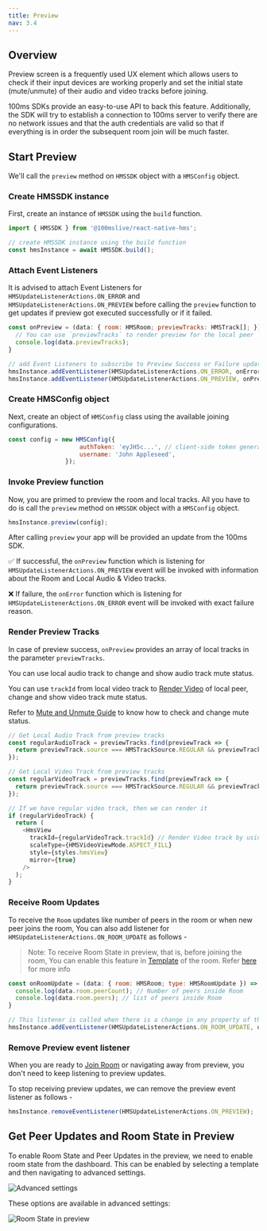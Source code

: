 ```yaml
---
title: Preview
nav: 3.4
---
```


## Overview

Preview screen is a frequently used UX element which allows users to check if their input devices are working properly and set the initial state (mute/unmute) of their audio and video tracks before joining.

100ms SDKs provide an easy-to-use API to back this feature.
Additionally, the SDK will try to establish a connection to 100ms server to verify there are no network issues and that the auth credentials are valid so that if everything is in order the subsequent room join will be much faster.

## Start Preview

We'll call the `preview` method on `HMSSDK` object with a `HMSConfig` object.

<div className="steps-container">

### Create HMSSDK instance

First, create an instance of `HMSSDK` using the `build` function.

```js
import { HMSSDK } from '@100mslive/react-native-hms';

// create HMSSDK instance using the build function
const hmsInstance = await HMSSDK.build();
```

### Attach Event Listeners

It is advised to attach Event Listeners for `HMSUpdateListenerActions.ON_ERROR` and `HMSUpdateListenerActions.ON_PREVIEW` before calling the `preview` function to get updates if preview got executed successfully or if it failed.

```js
const onPreview = (data: { room: HMSRoom; previewTracks: HMSTrack[]; }) => {
  // You can use `previewTracks` to render preview for the local peer
  console.log(data.previewTracks);
}

// add Event Listeners to subscribe to Preview Success or Failure updates
hmsInstance.addEventListener(HMSUpdateListenerActions.ON_ERROR, onError);
hmsInstance.addEventListener(HMSUpdateListenerActions.ON_PREVIEW, onPreview);
```

### Create HMSConfig object 

Next, create an object of `HMSConfig` class using the available joining configurations.

```js
const config = new HMSConfig({
                    authToken: 'eyJH5c...', // client-side token generated from your token service 
                    username: 'John Appleseed',
                });
```

### Invoke Preview function

Now, you are primed to preview the room and local tracks. All you have to do is call the `preview` method on `HMSSDK` object with a `HMSConfig` object.

```js
hmsInstance.preview(config);
```

After calling `preview` your app will be provided an update from the 100ms SDK.

✅ If successful, the `onPreview` function which is listening for `HMSUpdateListenerActions.ON_PREVIEW` event will be invoked with information about the Room and Local Audio & Video tracks.

❌ If failure, the `onError` function which is listening for `HMSUpdateListenerActions.ON_ERROR` event will be invoked with exact failure reason.


### Render Preview Tracks

In case of preview success, `onPreview` provides an array of local tracks in the parameter `previewTracks`.

You can use local audio track to change and show audio track mute status.

You can use `trackId` from local video track to [Render Video](https://www.100ms.live/docs/react-native/v2/features/render-video) of local peer, change and show video track mute status.

Refer to [Mute and Unmute Guide](https://www.100ms.live/docs/react-native/v2/features/mute) to know how to check and change mute status.

```js
// Get Local Audio Track from preview tracks
const regularAudioTrack = previewTracks.find(previewTrack => {
  return previewTrack.source === HMSTrackSource.REGULAR && previewTrack.type === HMSTrackType.AUDIO;
});

// Get Local Video Track from preview tracks
const regularVideoTrack = previewTracks.find(previewTrack => {
  return previewTrack.source === HMSTrackSource.REGULAR && previewTrack.type === HMSTrackType.VIDEO;
});

// If we have regular video track, then we can render it
if (regularVideoTrack) {
  return (
    <HmsView
      trackId={regularVideoTrack.trackId} // Render Video track by using its' trackId
      scaleType={HMSVideoViewMode.ASPECT_FILL}
      style={styles.hmsView}
      mirror={true}
    />
  );
}
```

### Receive Room Updates

To receive the `Room` updates like number of peers in the room or when new peer joins the room, You can also add listener for `HMSUpdateListenerActions.ON_ROOM_UPDATE` as follows -

> Note: To receive Room State in preview, that is, before joining the room, You can enable this feature in [Template](https://www.100ms.live/docs/react-native/v2/foundation/templates-and-roles) of the room. Refer [here](#get-peer-updates-and-room-state-in-preview) for more info

```js
const onRoomUpdate = (data: { room: HMSRoom; type: HMSRoomUpdate }) => {
  console.log(data.room.peerCount); // Number of peers inside Room
  console.log(data.room.peers); // list of peers inside Room 
}

// This listener is called when there is a change in any property of the Room
hmsInstance.addEventListener(HMSUpdateListenerActions.ON_ROOM_UPDATE, onRoomUpdate);
```

### Remove Preview event listener

When you are ready to [Join Room](https://www.100ms.live/docs/react-native/v2/features/join) or navigating away from preview, you don't need to keep listening to preview updates.

To stop receiving preview updates, we can remove the preview event listener as follows -

```js
hmsInstance.removeEventListener(HMSUpdateListenerActions.ON_PREVIEW);
```

</div>

## Get Peer Updates and Room State in Preview

To enable Room State and Peer Updates in the preview, we need to enable room state from the dashboard.
This can be enabled by selecting a template and then navigating to advanced settings.

![Advanced settings](/docs/v2/flutter-advanced-settings.png)

These options are available in advanced settings:

![Room State in preview](/docs/v2/flutter-room-state-in-preview.png)
